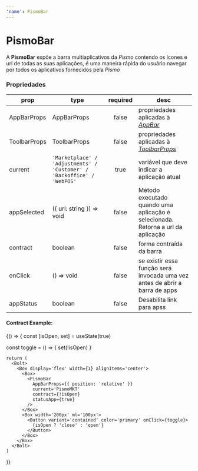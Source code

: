 ---
'name': PismoBar
---


# PismoBar

A **PismoBar** expõe a barra multiaplicativos da _Pismo_ contendo os ícones e url de todas as suas aplicações, é uma maneira rápida do usuário navegar por todos os aplicativos fornecidos pela _Pismo_

### Propriedades

| **prop**     | **type**                                                               | **required** | **desc**                                                                                       |
| ------------ | ---------------------------------------------------------------------- | :----------: | ---------------------------------------------------------------------------------------------- |
| AppBarProps  | AppBarProps                                                            |    false     | propriedades aplicadas à [_AppBar_](https://material-ui.com/pt/api/app-bar/)                   |
| ToolbarProps | ToolbarProps                                                           |    false     | propriedades aplicadas à [_ToolbarProps_](https://material-ui.com/pt/api/toolbar/#toolbar-api) |
| current      | `'Marketplace' / 'Adjustments' / 'Customer' / 'Backoffice' / 'WebPOS'` |     true     | variável que deve indicar a aplicação atual                                                    |
| appSelected  | ({ url: string }) => void                                              |    false     | Método executado quando uma aplicação é selecionada. Retorna a url da aplicação                |
| contract     | boolean                                                                |    false     | forma contraída da barra                                                                       |
| onClick      | () => void                                                             |    false     | se existir essa função será invocada uma vez antes de abrir a barra de apps                    |
| appStatus    | boolean                                                                |    false     | Desabilita link para apss                                                                      |

<Playground>
  <Bolt>
    <PismoBar AppBarProps={{ position: 'relative' }} current='PismoMKT' />
  </Bolt>
</Playground>

#### Contract Example:

<Playground>
  {() => {
    const [isOpen, set] = useState(true)

const toggle = () => {
set(!isOpen)
}

    return (
      <Bolt>
        <Box display='flex' width={1} alignItems='center'>
          <Box>
            <PismoBar
              AppBarProps={{ position: 'relative' }}
              current='PismoMKT'
              contract={!isOpen}
              statusApp={true}
            />
          </Box>
          <Box width='200px' ml='100px'>
            <Button variant='contained' color='primary' onClick={toggle}>
              {isOpen ? 'close' : 'open'}
            </Button>
          </Box>
        </Box>
      </Bolt>
    )

}}

</Playground>

